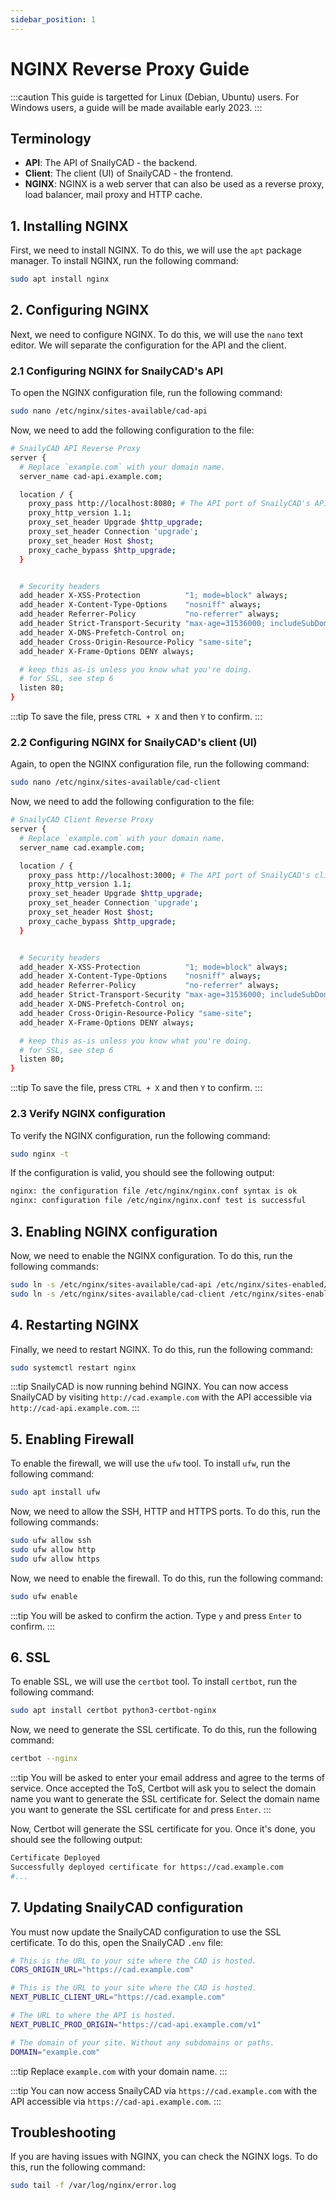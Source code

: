 ```yaml
---
sidebar_position: 1
---
```


# NGINX Reverse Proxy Guide

:::caution
This guide is targetted for Linux (Debian, Ubuntu) users. For Windows users, a guide will be made available early 2023.
:::

## Terminology

- **API**: The API of SnailyCAD - the backend.
- **Client**: The client (UI) of SnailyCAD - the frontend.
- **NGINX**: NGINX is a web server that can also be used as a reverse proxy, load balancer, mail proxy and HTTP cache.

## 1. Installing NGINX

First, we need to install NGINX. To do this, we will use the `apt` package manager. To install NGINX, run the following command:

```bash
sudo apt install nginx
```

## 2. Configuring NGINX

Next, we need to configure NGINX. To do this, we will use the `nano` text editor. We will separate the configuration for the API and the client.

### 2.1 Configuring NGINX for SnailyCAD's API

To open the NGINX configuration file, run the following command:

```bash
sudo nano /etc/nginx/sites-available/cad-api
```

Now, we need to add the following configuration to the file:

```bash
# SnailyCAD API Reverse Proxy
server {
  # Replace `example.com` with your domain name.
  server_name cad-api.example.com;

  location / {
    proxy_pass http://localhost:8080; # The API port of SnailyCAD's API (Default: 8080)
    proxy_http_version 1.1;
    proxy_set_header Upgrade $http_upgrade;
    proxy_set_header Connection 'upgrade';
    proxy_set_header Host $host;
    proxy_cache_bypass $http_upgrade;
  }


  # Security headers
  add_header X-XSS-Protection          "1; mode=block" always;
  add_header X-Content-Type-Options    "nosniff" always;
  add_header Referrer-Policy           "no-referrer" always;
  add_header Strict-Transport-Security "max-age=31536000; includeSubDomains; preload" always;
  add_header X-DNS-Prefetch-Control on;
  add_header Cross-Origin-Resource-Policy "same-site";
  add_header X-Frame-Options DENY always;

  # keep this as-is unless you know what you're doing.
  # for SSL, see step 6
  listen 80;
}
```

:::tip
To save the file, press `CTRL + X` and then `Y` to confirm.
:::

### 2.2 Configuring NGINX for SnailyCAD's client (UI)

Again, to open the NGINX configuration file, run the following command:

```bash
sudo nano /etc/nginx/sites-available/cad-client
```

Now, we need to add the following configuration to the file:

```bash
# SnailyCAD Client Reverse Proxy
server {
  # Replace `example.com` with your domain name.
  server_name cad.example.com;

  location / {
    proxy_pass http://localhost:3000; # The API port of SnailyCAD's client (Default: 3000)
    proxy_http_version 1.1;
    proxy_set_header Upgrade $http_upgrade;
    proxy_set_header Connection 'upgrade';
    proxy_set_header Host $host;
    proxy_cache_bypass $http_upgrade;
  }


  # Security headers
  add_header X-XSS-Protection          "1; mode=block" always;
  add_header X-Content-Type-Options    "nosniff" always;
  add_header Referrer-Policy           "no-referrer" always;
  add_header Strict-Transport-Security "max-age=31536000; includeSubDomains; preload" always;
  add_header X-DNS-Prefetch-Control on;
  add_header Cross-Origin-Resource-Policy "same-site";
  add_header X-Frame-Options DENY always;

  # keep this as-is unless you know what you're doing.
  # for SSL, see step 6
  listen 80;
}
```

:::tip
To save the file, press `CTRL + X` and then `Y` to confirm.
:::

### 2.3 Verify NGINX configuration

To verify the NGINX configuration, run the following command:

```bash
sudo nginx -t
```

If the configuration is valid, you should see the following output:

```bash
nginx: the configuration file /etc/nginx/nginx.conf syntax is ok
nginx: configuration file /etc/nginx/nginx.conf test is successful
```

## 3. Enabling NGINX configuration

Now, we need to enable the NGINX configuration. To do this, run the following commands:

```bash
sudo ln -s /etc/nginx/sites-available/cad-api /etc/nginx/sites-enabled/
sudo ln -s /etc/nginx/sites-available/cad-client /etc/nginx/sites-enabled/
```

## 4. Restarting NGINX

Finally, we need to restart NGINX. To do this, run the following command:

```bash
sudo systemctl restart nginx
```

:::tip
SnailyCAD is now running behind NGINX. You can now access SnailyCAD by visiting `http://cad.example.com` with the API accessible via `http://cad-api.example.com`.
:::

## 5. Enabling Firewall

To enable the firewall, we will use the `ufw` tool. To install `ufw`, run the following command:

```bash
sudo apt install ufw
```

Now, we need to allow the SSH, HTTP and HTTPS ports. To do this, run the following commands:

```bash
sudo ufw allow ssh
sudo ufw allow http
sudo ufw allow https
```

Now, we need to enable the firewall. To do this, run the following command:

```bash
sudo ufw enable
```

:::tip
You will be asked to confirm the action. Type `y` and press `Enter` to confirm.
:::

## 6. SSL

To enable SSL, we will use the `certbot` tool. To install `certbot`, run the following command:

```bash
sudo apt install certbot python3-certbot-nginx
```

Now, we need to generate the SSL certificate. To do this, run the following command:

```bash
certbot --nginx
```

:::tip
You will be asked to enter your email address and agree to the terms of service.
Once accepted the ToS, Certbot will ask you to select the domain name you want to generate the SSL certificate for.
Select the domain name you want to generate the SSL certificate for and press `Enter`.
:::

Now, Certbot will generate the SSL certificate for you. Once it's done, you should see the following output:

```bash
Certificate Deployed
Successfully deployed certificate for https://cad.example.com
#...
```

## 7. Updating SnailyCAD configuration

You must now update the SnailyCAD configuration to use the SSL certificate. To do this, open the SnailyCAD `.env` file:

```bash
# This is the URL to your site where the CAD is hosted.
CORS_ORIGIN_URL="https://cad.example.com"

# This is the URL to your site where the CAD is hosted.
NEXT_PUBLIC_CLIENT_URL="https://cad.example.com"

# The URL to where the API is hosted.
NEXT_PUBLIC_PROD_ORIGIN="https://cad-api.example.com/v1"

# The domain of your site. Without any subdomains or paths.
DOMAIN="example.com"
```

:::tip
Replace `example.com` with your domain name.
:::

:::tip
You can now access SnailyCAD via `https://cad.example.com` with the API accessible via `https://cad-api.example.com`.
:::

## Troubleshooting

If you are having issues with NGINX, you can check the NGINX logs. To do this, run the following command:

```bash
sudo tail -f /var/log/nginx/error.log
```
